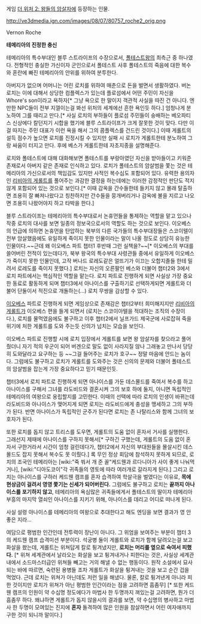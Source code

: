 게임 [[더 위처 2: 왕들의 암살자]]에 등장하는 인물.

http://ve3dmedia.ign.com/images/08/07/80757_roche2_orig.png

Vernon Roche

'''테메리아의 진정한 충신'''

테메리아의 특수부대인 블루 스트라이프의 수장으로서, [[폴테스트]]왕의 최측근 중 하나였다. 전형적인 충실한 가신이자 군인으로서 폴테스트 사후 폴테스트의 죽음에 대한 복수와 혼란에 빠진 테메리아의 안위를 위하여 분투한다.

아버지가 없으며 어머니는 어린 로치를 위하여 매춘으로 돈을 벌면서 생활하였다. 버논 로치는 이에 대해서 상당한 컴플렉스가 있는데 플로섬에서 어떤 주민이 자신을 Whore's son이라고 욕하자[* 그냥 욕으로 한 말이지 객관적 사실을 따진 건 아니다. 엔만한 NPC들이 전부 지껄이는걸 봐선 위처의 세계에선 흔한 욕인듯 하다.] 엄청나게 분노하여 그를 때리고 만다.[* 사실 로치의 부하들이 플로섬 주민들이 숭배하는 베오파티스 신상에다 칼던지기 시합을 했기에 블루 스트라이프가 크게 잘못한 것이 맞다. 다만 이걸 따지는 주민 대표가 이런 욕을 해서 그의 콤플렉스를 건드린 것이다.] 이때 게롤트의 설득 점수가 높으면 로치를 진정시킬 수 있지만 실패 시 로치가 게롤트한테 분노하여 그랑 싸움이 터지고 만다. 후에 베스가 게롤트한테 자초지종을 설명해준다.  

로치와 폴테스트에 대해 대화해보면 폴테스트를 부랑아였던 자신을 받아들이고 키워준 존재로서 아버지 같은 존재로 인식하고 있다. 로치가 폴테스트의 암살범을 쫓는 것은 테메리아의 가신으로서의 책임감도 있지만 사적인 복수심도 포함되어 있다. 유력한 용의자인 [[리비아의 게롤트]]를 풀어주는 과감한 결정을 하는데에는 이러한 감정적인 판단도 적지 않게 포함되어 있는 것으로 보인다.[* 이때 감옥을 간수들한테 들키지 않고 몰래 탈출하면 조용히 잘 빠져나왔다고 칭찬하지만 간수들을 뭉개버리거나 감옥에 불을 지르고 나오면 조용히 나왔어야지 하고 타박을 한다.]

블루 스트라이프는 테메리아의 특수부대로서 논휴먼들을 통제하는 역할을 맡고 있으나 작중 로치의 대사를 보면 일종의 정보국으로서의 역할도 하는 것으로 보인다. 이오베스의 언급에 의하면 논휴먼을 탄압하는 북부의 다른 국가들의 특수부대장들은 스코이텔이 전부 암살했음에도 유일하게 죽이지 못한 인물이라는 말이 나올 정도로 상당히 유능한 인물이다.~~근데 왜 이오베스 파트 챕터1 후반때 그런 실책을?~~[* 이오베스의 부대를 쓸어버린 전적이 있는데다가, 북부 왕국의 특수부대 사령관들 중에서 유일하게 이오베스가 죽이지 못한 인물인데, 고작 버나드 로레도같은 얼뜨기가 이끄는 오합지졸들 한테 밀려서 로레도를 죽이지 못했다.] 로치는 자신의 오른팔인 베스와 더불어 챕터2와 3에서 로치 파트에서는 핵심적인 역할을 맡는다. 로치 파트로 진행하게 되면 사실상 가장 중요한 동료로 활동하게 되며 챕터3에서 아나이스를 구출하기로 선택하게되면 게롤트와 더불어 단둘이서 적진으로 개돌하는(...) 로치 무쌍을 감상할 수 있다.

[[이오베스]] 파트로 진행하게 되면 게임상으로 존재감은 챕터2부터 희미해지지만 [[리비아의 게롤트]]가 이오베스 편을 들게 되면서 (로치는 스코이아텔을 적대하는 조직의 수장이다.), 로치를 물먹였음에도 불구하고 이후 챕터2에서 닐프가드 제국군에 사로잡혀 죽을 위기에 처한 게롤트를 도와 주는듯 신의가 넘치는 모습을 보인다. 

이오베스 파트로 진행할 시에 로치 입장에서 게롤트를 보면 왕 암살자를 찾으라고 풀어줬더니 자기 적의 우군이 되어 버겐으로 말도 없이 사라지질 않나 그래놓고 만나서 당당히 도와달라고 요구하는 등 ~~그걸 들어주는 로치가 호구~~ 정말 마음에 안드는 놈이다. 그럼에도 불구하고 로치가 게롤트를 도와주는 것은 신의의 문제와 더불어 폴테스트의 암살범을 잡는게 가장 중요하다고 믿기 때문인듯.

챕터3에서 로치 파트로 진행하게 되면 아나이스를 가둔 데스몰드를 죽여서 복수를 하고 아나이스를 구해서 그녀를 라도비드와 결혼시켜 그의 보호 하에 둘지, 아니면 독립적인 테메리아의 여왕으로 옹립할지를 고민한다. 이때의 선택에 따라 로치의 인생이 바뀌는데 라도비드와 아나이스가 맺어지게 되면 로치는 라도비드에게 충성을 맹세하고 그의 부하가 된다. 반면 아나이스가 독립적인 군주가 된다면 로치는 존 나탈리스와 함께 그녀의 보호자가 된다.

또한 로치를 돕지 않고 트리스를 도우면, 게롤트의 도움 없이 혼자서 거사를 실행한다. 그래선지 제때에 아나이스를 구하지 못해서[* 구하긴 구했는데, 게롤트의 도움 없이 혼자서 구한거라서 시간이 엄청 걸린데다가, 챕터2에서 자신의 부대원들을 몰살시킨 데스몰드도 잡지 못해서 복수도 못 이뤘다.] 록 무인 정상 회담에 참석하지 못하게 되므로, 로치의 조국인 테메리아는 [wiki:"죽 쒀서 개 준 꼴"케드웬과 르다니아가 사이 좋게 나눠먹거나], [wiki:"디아도코이"각 귀족들의 영토에 따라 여러개로 갈라지게 된다.] 그리고 로치는 아나이스를 구하러 케드웬 캠프를 혼자 습격하여 학살극을 벌였다는 이유로, '''목에 현상금이 걸려서 영영 쫓기는 신세가 되어버린다.''' 그럼에도 불구하고 로치는 '''끝까지 아나이스를 포기하지 않고''', 테메리아의 욕심많은 귀족들에게서 폴테스트의 딸이자 테메리아 부흥의 마지막 열쇠인 아나이스를 지키기 위해, 아나이스를 데리고 어디로 떠나게 된다.

사실 설령 아나이스를 테메리아의 여왕으로 추대한다고 해도 엔딩을 보면 결과가 영 안좋은 지라...

여담으로 평범한 인간인데 전투력이 장난이 아니다. 그 위엄을 보여주는 부분이  챕터 3의 케드웬 캠프 습격미션 부분이다. 석궁병 둘이 게롤트와 로치가 함께 달려오는걸 보고 화살을 쐈는데, 게롤트는 위쳐답게 칼로 튕겨냈지만, '''로치는 머리를 옆으로 숙여서 피했다.''' [* 위쳐 세계관에서 날라오는 화살을 보고 튕겨내거나 피한다는 것은, 사실상 세계관 내에서 소드마스터급인 위쳐들 빼고는 거의 해낼 수 없는 행동이다. 원작 소설에서 묘사되는 바에 따르면, 숙련된 용병들 조차 게롤트가 화살을 튕겨내는 것을 보고 순간 겁을 먹었다. 근데 로치는 위쳐가 아닌데도 저런 일을 해냈다. 물론, 칼로 튕겨낸게 아니라 피한 것이지만 로치가 위쳐가 아닌 평범한 인간이라는 점을 고려하면 흠좀무] [* 또한 케드웬 캠프의 인원이 약 수십명 정도에다가 마법사 한 두명까지 껴있는걸 고려하면, 뭔가 더 흠좀무 하다. 왜냐하면 게롤트가 돕지 않을시의 결과를 보면, 약 수십명의 병사하고 마법사 한 두명이 모여있는 진지에 '''혼자''' 돌격하여 많은 인원을 참살하면서 어린 여자애까지 구한 것이 되니까 말이다.]
